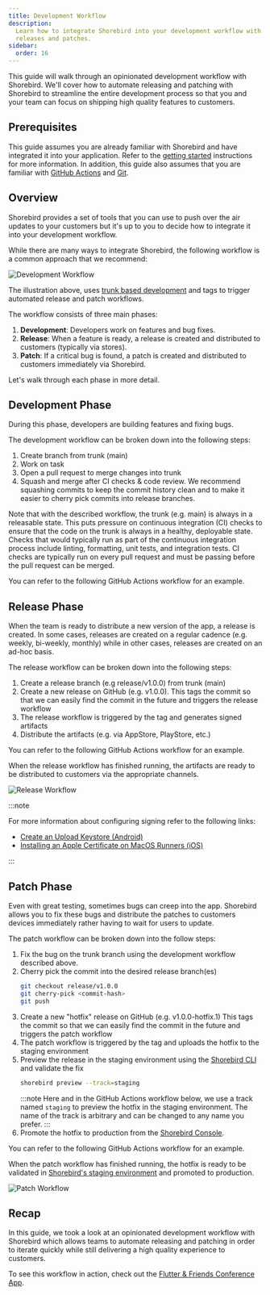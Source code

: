 ```yaml
---
title: Development Workflow
description:
  Learn how to integrate Shorebird into your development workflow with automated
  releases and patches.
sidebar:
  order: 16
---
```



This guide will walk through an opinionated development workflow with Shorebird.
We'll cover how to automate releasing and patching with Shorebird to streamline
the entire development process so that you and your team can focus on shipping
high quality features to customers.

## Prerequisites

This guide assumes you are already familiar with Shorebird and have integrated
it into your application. Refer to the [getting started](/) instructions for
more information. In addition, this guide also assumes that you are familiar
with [GitHub Actions](https://docs.github.com/actions) and
[Git](https://git-scm.com).

## Overview

Shorebird provides a set of tools that you can use to push over the air updates
to your customers but it's up to you to decide how to integrate it into your
development workflow.

While there are many ways to integrate Shorebird, the following workflow is a
common approach that we recommend:

![Development Workflow](https://github.com/user-attachments/assets/61fc8e5b-b77e-42e7-a1d6-5db50a232d02)

The illustration above, uses
[trunk based development](https://trunkbaseddevelopment.com) and tags to trigger
automated release and patch workflows.

The workflow consists of three main phases:

1. **Development**: Developers work on features and bug fixes.
1. **Release**: When a feature is ready, a release is created and distributed to
   customers (typically via stores).
1. **Patch**: If a critical bug is found, a patch is created and distributed to
   customers immediately via Shorebird.

Let's walk through each phase in more detail.

## Development Phase

During this phase, developers are building features and fixing bugs.

The development workflow can be broken down into the following steps:

1. Create branch from trunk (main)
1. Work on task
1. Open a pull request to merge changes into trunk
1. Squash and merge after CI checks & code review. We recommend squashing
   commits to keep the commit history clean and to make it easier to cherry pick
   commits into release branches.

Note that with the described workflow, the trunk (e.g. main) is always in a
releasable state. This puts pressure on continuous integration (CI) checks to
ensure that the code on the trunk is always in a healthy, deployable state.
Checks that would typically run as part of the continuous integration process
include linting, formatting, unit tests, and integration tests. CI checks are
typically run on every pull request and must be passing before the pull request
can be merged.

You can refer to the following GitHub Actions workflow for an example.

<CICheckSnippet />

## Release Phase

When the team is ready to distribute a new version of the app, a release is
created. In some cases, releases are created on a regular cadence (e.g. weekly,
bi-weekly, monthly) while in other cases, releases are created on an ad-hoc
basis.

The release workflow can be broken down into the following steps:

1. Create a release branch (e.g release/v1.0.0) from trunk (main)
1. Create a new release on GitHub (e.g. v1.0.0). This tags the commit so that we
   can easily find the commit in the future and triggers the release workflow
1. The release workflow is triggered by the tag and generates signed artifacts
1. Distribute the artifacts (e.g. via AppStore, PlayStore, etc.)

You can refer to the following GitHub Actions workflow for an example.

<RemoteCode
  url="https://raw.githubusercontent.com/felangel/flutter_and_friends/refs/heads/main/.github/workflows/release.yaml"
  title=".github/workflows/release.yaml"
/>

When the release workflow has finished running, the artifacts are ready to be
distributed to customers via the appropriate channels.

![Release Workflow](https://github.com/user-attachments/assets/7c9cf689-bd07-40c0-ad0b-e08935cb4424)

:::note

For more information about configuring signing refer to the following links:

- [Create an Upload Keystore (Android)](https://docs.flutter.dev/deployment/android#create-an-upload-keystore)
- [Installing an Apple Certificate on MacOS Runners (iOS)](https://docs.github.com/en/actions/use-cases-and-examples/deploying/installing-an-apple-certificate-on-macos-runners-for-xcode-development)

:::

## Patch Phase

Even with great testing, sometimes bugs can creep into the app. Shorebird allows
you to fix these bugs and distribute the patches to customers devices
immediately rather having to wait for users to update.

The patch workflow can be broken down into the follow steps:

1. Fix the bug on the trunk branch using the development workflow described
   above.
1. Cherry pick the commit into the desired release branch(es)
   ```sh
   git checkout release/v1.0.0
   git cherry-pick <commit-hash>
   git push
   ```
1. Create a new "hotfix" release on GitHub (e.g. v1.0.0-hotfix.1) This tags the
   commit so that we can easily find the commit in the future and triggers the
   patch workflow
1. The patch workflow is triggered by the tag and uploads the hotfix to the
   staging environment
1. Preview the release in the staging environment using the
   [Shorebird CLI](https://github.com/shorebirdtech/shorebird) and validate the
   fix
   ```sh
   shorebird preview --track=staging
   ```
   :::note
   Here and in the GitHub Actions workflow below, we use a track named
   `staging` to preview the hotfix in the staging environment. The name of the
   track is arbitrary and can be changed to any name you prefer.
   :::
1. Promote the hotfix to production from the
   [Shorebird Console](https://console.shorebird.dev).

You can refer to the following GitHub Actions workflow for an example.

<RemoteCode
  url="https://raw.githubusercontent.com/felangel/flutter_and_friends/refs/heads/main/.github/workflows/patch.yaml"
  title=".github/workflows/patch.yaml"
/>

When the patch workflow has finished running, the hotfix is ready to be
validated in
[Shorebird's staging environment](/code-push/guides/staging-patches) and
promoted to production.

![Patch Workflow](https://github.com/user-attachments/assets/ca1957ad-ee52-4cff-a93f-03fceb6ca591)

## Recap

In this guide, we took a look at an opinionated development workflow with
Shorebird which allows teams to automate releasing and patching in order to
iterate quickly while still delivering a high quality experience to customers.

To see this workflow in action, check out the
[Flutter & Friends Conference App](https://github.com/felangel/flutter_and_friends).
